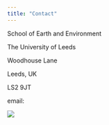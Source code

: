 ```yaml
---
title: "Contact"
---
```


School of Earth and Environment

The University of Leeds

Woodhouse Lane

Leeds, UK

LS2 9JT

email:

<div style="width:266px; height=52px">
![](webmail.png) </div> 

<br>
<br>
<br>
